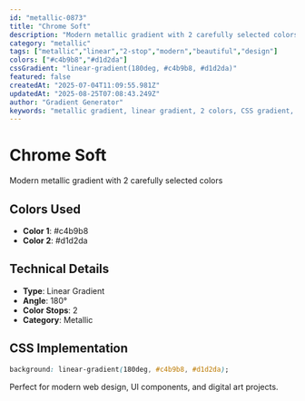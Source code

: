 ```yaml
---
id: "metallic-0873"
title: "Chrome Soft"
description: "Modern metallic gradient with 2 carefully selected colors"
category: "metallic"
tags: ["metallic","linear","2-stop","modern","beautiful","design"]
colors: ["#c4b9b8","#d1d2da"]
cssGradient: "linear-gradient(180deg, #c4b9b8, #d1d2da)"
featured: false
createdAt: "2025-07-04T11:09:55.981Z"
updatedAt: "2025-08-25T07:08:43.249Z"
author: "Gradient Generator"
keywords: "metallic gradient, linear gradient, 2 colors, CSS gradient, design, #c4b9b8, #d1d2da"
---
```


# Chrome Soft

Modern metallic gradient with 2 carefully selected colors

## Colors Used
- **Color 1**: #c4b9b8
- **Color 2**: #d1d2da

## Technical Details
- **Type**: Linear Gradient
- **Angle**: 180°
- **Color Stops**: 2
- **Category**: Metallic

## CSS Implementation
```css
background: linear-gradient(180deg, #c4b9b8, #d1d2da);
```

Perfect for modern web design, UI components, and digital art projects.
